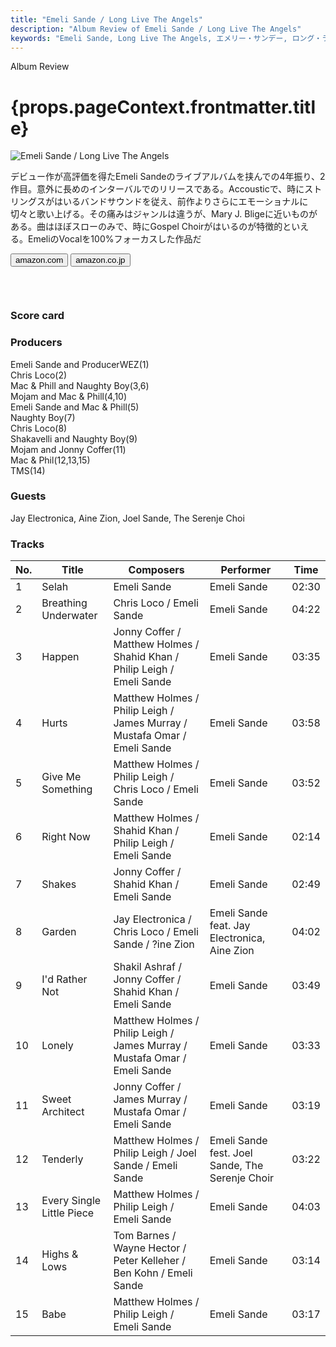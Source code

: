 ```yaml
---
title: "Emeli Sande / Long Live The Angels"
description: "Album Review of Emeli Sande / Long Live The Angels"
keywords: "Emeli Sande, Long Live The Angels, エメリー・サンデー, ロング・ライブ・ザ・エンジェルズ"
---
```





<p className="largeP">Album Review</p>
<h1 className="h1--no--margin">{props.pageContext.frontmatter.title}</h1>

<Row  className="image-card-group">
	<Column colMd={"3"} colLg={"4"} noGutterMdLeft="">
       <ImageCard>

![Emeli Sande / Long Live The Angels](../../images/cd/emelisande2L.jpg)

</ImageCard>
	</Column>
	<Column colMd={"4"} colLg={"8"} noGutterMdLeft="">
	<p>
	デビュー作が高評価を得たEmeli Sandeのライブアルバムを挟んでの4年振り、2作目。意外に長めのインターバルでのリリースである。Accousticで、時にストリングスがはいるバンドサウンドを従え、前作よりさらにエモーショナルに切々と歌い上げる。その痛みはジャンルは違うが、Mary J. Bligeに近いものがある。曲はほぼスローのみで、時にGospel Choirがはいるのが特徴的といえる。EmeliのVocalを100%フォーカスした作品だ
	</p>
    <div>
	  <Button className="button-right-mergin"  href="https://amzn.to/2FoVz01" kind="primary" size="small" renderIcon={ArrowUpRight24}>
      amazon.com
    </Button>
    <Button className="button-right-mergin"  href="https://amzn.to/30XYxRo" kind="secondary" size="small" renderIcon={ArrowUpRight24}>
      amazon.co.jp
    </Button>
	</div>
	<a href="https://geo.music.apple.com/jp/album/long-live-the-angels-deluxe/1440896806?mt=1&app=music&ls=1&at=11lcug" style="display:inline-block;overflow:hidden;background:url(https://linkmaker.itunes.apple.com/ja-jp/lockup.svg?releaseDate=2016-11-11&kind=album&bubble=apple_music&style=mono-black) no-repeat;width:180px;height:45px;"></a>
	</Column>
</Row>
<Row >
	<Column colMd={"4"} colLg={"4"} noGutterMdLeft="">
<div>
  <h3>Score card</h3>
	<SliderJS1 value="5" />
  <SliderJS2 value="2" />
	<SliderJS3 value="1" />
  <SliderJS4 value="8" />
</div>
</Column>
<Column colMd={"8"} colLg={"8"} noGutterMdLeft="">
<div>
<h3>Producers</h3>
<p>
	Emeli Sande and ProducerWEZ(1)
	<br/>Chris Loco(2)
	<br/>Mac & Phill and Naughty Boy(3,6)
	<br/>Mojam and Mac & Phill(4,10)
	<br/>Emeli Sande and Mac & Phill(5)
	<br/>Naughty Boy(7)
	<br/>Chris Loco(8)
	<br/>Shakavelli and Naughty Boy(9)
	<br/>Mojam and Jonny Coffer(11)
	<br/>Mac & Phil(12,13,15)
	<br/>TMS(14)
</p>
<h3>Guests</h3>
<p>
	Jay Electronica, Aine Zion, Joel Sande, The Serenje Choi
</p>
</div>
</Column>
</Row>

<h3>Tracks</h3>

| No. | Title                     | Composers                                                                 | Performer                                       | Time  |
| --- | ------------------------- | ------------------------------------------------------------------------- | ----------------------------------------------- | ----- |
| 1   | Selah                     | Emeli Sande                                                               | Emeli Sande                                     | 02:30 |
| 2   | Breathing Underwater      | Chris Loco / Emeli Sande                                                  | Emeli Sande                                     | 04:22 |
| 3   | Happen                    | Jonny Coffer / Matthew Holmes / Shahid Khan / Philip Leigh / Emeli Sande  | Emeli Sande                                     | 03:35 |
| 4   | Hurts                     | Matthew Holmes / Philip Leigh / James Murray / Mustafa Omar / Emeli Sande | Emeli Sande                                     | 03:58 |
| 5   | Give Me Something         | Matthew Holmes / Philip Leigh / Chris Loco / Emeli Sande                  | Emeli Sande                                     | 03:52 |
| 6   | Right Now                 | Matthew Holmes / Shahid Khan / Philip Leigh / Emeli Sande                 | Emeli Sande                                     | 02:14 |
| 7   | Shakes                    | Jonny Coffer / Shahid Khan / Emeli Sande                                  | Emeli Sande                                     | 02:49 |
| 8   | Garden                    | Jay Electronica / Chris Loco / Emeli Sande / ?ine Zion                    | Emeli Sande feat. Jay Electronica, Aine Zion    | 04:02 |
| 9   | I'd Rather Not            | Shakil Ashraf / Jonny Coffer / Shahid Khan / Emeli Sande                  | Emeli Sande                                     | 03:49 |
| 10  | Lonely                    | Matthew Holmes / Philip Leigh / James Murray / Mustafa Omar / Emeli Sande | Emeli Sande                                     | 03:33 |
| 11  | Sweet Architect           | Jonny Coffer / James Murray / Mustafa Omar / Emeli Sande                  | Emeli Sande                                     | 03:19 |
| 12  | Tenderly                  | Matthew Holmes / Philip Leigh / Joel Sande / Emeli Sande                  | Emeli Sande fest. Joel Sande, The Serenje Choir | 03:22 |
| 13  | Every Single Little Piece | Matthew Holmes / Philip Leigh / Emeli Sande                               | Emeli Sande                                     | 04:03 |
| 14  | Highs & Lows              | Tom Barnes / Wayne Hector / Peter Kelleher / Ben Kohn / Emeli Sande       | Emeli Sande                                     | 03:14 |
| 15  | Babe                      | Matthew Holmes / Philip Leigh / Emeli Sande                               | Emeli Sande                                     | 03:17 |
